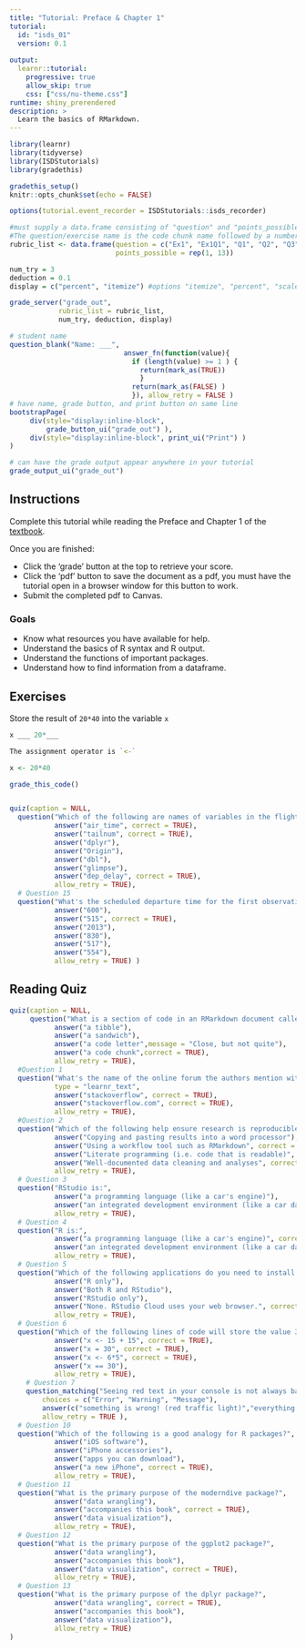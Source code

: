 ```yaml
---
title: "Tutorial: Preface & Chapter 1"
tutorial:
  id: "isds_01"
  version: 0.1
  
output:
  learnr::tutorial:
    progressive: true
    allow_skip: true
    css: ["css/nu-theme.css"]
runtime: shiny_prerendered
description: >
  Learn the basics of RMarkdown.
---
```


```r

library(learnr)
library(tidyverse)
library(ISDStutorials)
library(gradethis)

gradethis_setup()
knitr::opts_chunk$set(echo = FALSE)

options(tutorial.event_recorder = ISDStutorials::isds_recorder)

```

```r
#must supply a data.frame consisting of "question" and "points_possible"
#The question/exercise name is the code chunk name followed by a number, ignoring all spaces and/or "-" symbols.
rubric_list <- data.frame(question = c("Ex1", "Ex1Q1", "Q1", "Q2", "Q3", "Q4", "Q5", "Q6", "Q7", "Q8", "Q9", "Q10", "Q11"),
                          points_possible = rep(1, 13))

num_try = 3
deduction = 0.1
display = c("percent", "itemize") #options "itemize", "percent", "scaled"

grade_server("grade_out", 
            rubric_list = rubric_list, 
            num_try, deduction, display)
```

```r
# student name
question_blank("Name: ___",
                            answer_fn(function(value){
                              if (length(value) >= 1 ) {
                                return(mark_as(TRUE))
                                }
                              return(mark_as(FALSE) )
                              }), allow_retry = FALSE )
# have name, grade button, and print button on same line
bootstrapPage(
     div(style="display:inline-block",
         grade_button_ui("grade_out") ),
     div(style="display:inline-block", print_ui("Print") )
)

# can have the grade output appear anywhere in your tutorial
grade_output_ui("grade_out")
```

## Instructions

Complete this tutorial while reading the Preface and Chapter 1 of the [textbook](https://nustat.github.io/intro-stat-ds/).

Once you are finished:

-   Click the 'grade' button at the top to retrieve your score.
-   Click the 'pdf' button to save the document as a pdf, you must have the tutorial open in a browser window for this button to work.
-   Submit the completed pdf to Canvas.


### Goals

-   Know what resources you have available for help.
-   Understand the basics of R syntax and R output.
-   Understand the functions of important packages.
-   Understand how to find information from a dataframe.


## Exercises

Store the result of `20*40` into the variable `x`

```r
x ___ 20*___
```

```r
The assignment operator is `<-`
```

```r
x <- 20*40
```

```r
grade_this_code()
```


```r

```


```r
quiz(caption = NULL,
  question("Which of the following are names of variables in the flights data frame?",
           answer("air_time", correct = TRUE),
           answer("tailnum", correct = TRUE),
           answer("dplyr"),
           answer("Origin"),
           answer("dbl"),
           answer("glimpse"),
           answer("dep_delay", correct = TRUE),
           allow_retry = TRUE), 
  # Question 15
  question("What's the scheduled departure time for the first observation in the flights dataframe?",
           answer("600"),
           answer("515", correct = TRUE),
           answer("2013"),
           answer("830"),
           answer("517"),
           answer("554"), 
           allow_retry = TRUE) )
```


## Reading Quiz


```r
quiz(caption = NULL,
     question("What is a section of code in an RMarkdown document called?",
           answer("a tibble"),
           answer("a sandwich"),
           answer("a code letter",message = "Close, but not quite"),
           answer("a code chunk",correct = TRUE),
           allow_retry = TRUE),
  #Question 1
  question("What's the name of the online forum the authors mention with an extensive community of R users that you can consult for code troubleshooting?", 
           type = "learnr_text",
           answer("stackoverflow", correct = TRUE),
           answer("stackoverflow.com", correct = TRUE),
           allow_retry = TRUE),
  #Question 2
  question("Which of the following help ensure research is reproducible? Select all that apply.",
           answer("Copying and pasting results into a word processor"),
           answer("Using a workflow tool such as RMarkdown", correct = TRUE),
           answer("Literate programming (i.e. code that is readable)", correct = TRUE),
           answer("Well-documented data cleaning and analyses", correct = TRUE),
           allow_retry = TRUE), 
  # Question 3
  question("RStudio is:",
           answer("a programming language (like a car's engine)"),
           answer("an integrated development environment (like a car dashboard)", correct = TRUE),
           allow_retry = TRUE),
  # Question 4
  question("R is:",
           answer("a programming language (like a car's engine)", correct = TRUE),
           answer("an integrated development environment (like a car dashboard)"),
           allow_retry = TRUE),
  # Question 5
  question("Which of the following applications do you need to install on your computer for this course?",
           answer("R only"),
           answer("Both R and RStudio"),
           answer("RStudio only"),
           answer("None. RStudio Cloud uses your web browser.", correct = TRUE),
           allow_retry = TRUE),
  # Question 6
  question("Which of the following lines of code will store the value 30 in the object x? Select all that apply.",
           answer("x <- 15 + 15", correct = TRUE),
           answer("x = 30", correct = TRUE),
           answer("x <- 6*5", correct = TRUE),
           answer("x == 30"),
           allow_retry = TRUE), 
    # Question 7
    question_matching("Seeing red text in your console is not always bad. Order the three different types of feedback R gives (on right) to match how they should be interpreted.",
        choices = c("Error", "Warning", "Message"),
        answer(c("something is wrong! (red traffic light)","everything is working fine, but watch out/pay attention (yellow traffic light)", "everything is working fine (green traffic light)"), correct = TRUE), 
        allow_retry = TRUE ),
  # Question 10
  question("Which of the following is a good analogy for R packages?",
           answer("iOS software"),
           answer("iPhone accessories"),
           answer("apps you can download"),
           answer("a new iPhone", correct = TRUE),
           allow_retry = TRUE), 
  # Question 11
  question("What is the primary purpose of the moderndive package?",
           answer("data wrangling"),
           answer("accompanies this book", correct = TRUE),
           answer("data visualization"),
           allow_retry = TRUE), 
  # Question 12
  question("What is the primary purpose of the ggplot2 package?",
           answer("data wrangling"),
           answer("accompanies this book"),
           answer("data visualization", correct = TRUE),
           allow_retry = TRUE), 
  # Question 13
  question("What is the primary purpose of the dplyr package?",
           answer("data wrangling", correct = TRUE),
           answer("accompanies this book"),
           answer("data visualization"),
           allow_retry = TRUE) 
)
```


